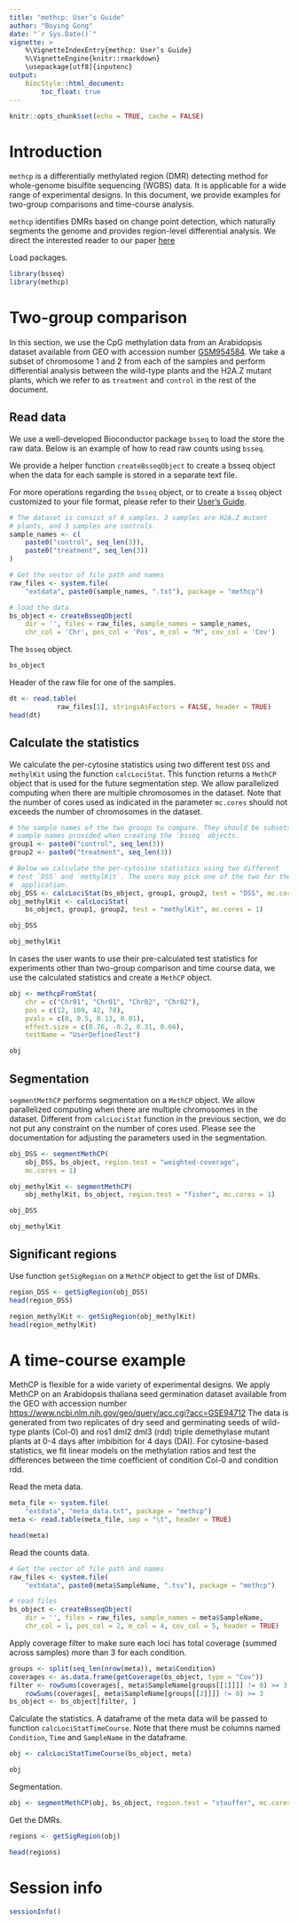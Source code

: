 ```yaml
---
title: "methcp: User’s Guide"
author: "Boying Gong"
date: "`r Sys.Date()`"
vignette: >
    %\VignetteIndexEntry{methcp: User’s Guide}
    %\VignetteEngine{knitr::rmarkdown}
    \usepackage[utf8]{inputenc}
output: 
    BiocStyle::html_document:
        toc_float: true
---
```


```r
knitr::opts_chunk$set(echo = TRUE, cache = FALSE)
```

# Introduction

`methcp` is a differentially methylated region 
(DMR) detecting method for whole-genome bisulfite sequencing (WGBS) 
data. It is applicable for a wide range of experimental designs.
In this document, we provide examples for two-group comparisons and 
time-course analysis.  

`methcp` identifies DMRs based on change point detection, which 
naturally segments the genome and provides region-level 
differential analysis. We direct the interested reader to our paper
[here](https://link.springer.com/chapter/10.1007/978-3-030-17083-7_5)

Load packages. 

```r
library(bsseq)
library(methcp)
```

# Two-group comparison

In this section, we use the CpG methylation data from an Arabidopsis dataset 
available from GEO with accession number
[GSM954584](https://www.ncbi.nlm.nih.gov/geo/query/acc.cgi?acc=GSM954584). We 
take a subset of chromosome 1 and 2 from each of the samples and perform 
differential analysis between the wild-type plants and the H2A.Z mutant 
plants, which we refer to as `treatment` and `control` in the rest of 
the document. 

## Read data

We use a well-developed Bioconductor package `bsseq` to load the store the raw 
data. Below is an example of how to read raw counts using `bsseq`. 

We provide a helper function `createBsseqObject` to create a bsseq object
when the data for each sample is stored in a separate text file. 

For more operations regarding the `bsseq` object, or to create a `bsseq` 
object customized to your file format, please refer to their 
[User's Guide](http://bioconductor.org/packages/release/bioc/html/bsseq.html). 

```r
# The dataset is consist of 6 samples. 3 samples are H2A.Z mutant 
# plants, and 3 samples are controls.
sample_names <- c(
    paste0("control", seq_len(3)), 
    paste0("treatment", seq_len(3))
)

# Get the vector of file path and names 
raw_files <- system.file(
    "extdata", paste0(sample_names, ".txt"), package = "methcp")

# load the data
bs_object <- createBsseqObject(
    dir = '', files = raw_files, sample_names = sample_names, 
    chr_col = 'Chr', pos_col = 'Pos', m_col = "M", cov_col = 'Cov')
```

The `bsseq` object.

```r
bs_object
```

Header of the raw file for one of the samples.

```r
dt <- read.table(
            raw_files[1], stringsAsFactors = FALSE, header = TRUE)
head(dt)
```

## Calculate the statistics

We calculate the per-cytosine statistics using two different test `DSS` and 
`methylKit` using the function `calcLociStat`. This function returns a 
`MethCP` object that is used for the future segmentation step. We allow 
parallelized computing when there are multiple chromosomes in the dataset. 
Note that the number of cores used as indicated in the parameter `mc.cores` 
should not exceeds the number of chromosomes in the dataset.

```r
# the sample names of the two groups to compare. They should be subsets of the 
# sample names provided when creating the `bsseq` objects.
group1 <- paste0("control", seq_len(3))
group2 <- paste0("treatment", seq_len(3))

# Below we calculate the per-cytosine statistics using two different 
# test `DSS` and `methylKit`. The users may pick one of the two for their
#  application.
obj_DSS <- calcLociStat(bs_object, group1, group2, test = "DSS", mc.cores = 1)
obj_methylKit <- calcLociStat(
    bs_object, group1, group2, test = "methylKit", mc.cores = 1)
```

```r
obj_DSS
```

```r
obj_methylKit
```

In cases the user wants to use their pre-calculated test statistics for 
experiments other than two-group comparison and time course data, we use the 
calculated statistics and create a `MethCP` object.

```r
obj <- methcpFromStat(
    chr = c("Chr01", "Chr01", "Chr02", "Chr02"), 
    pos = c(12, 109, 42, 78), 
    pvals = c(0, 0.5, 0.13, 0.01), 
    effect.size = c(0.76, -0.2, 0.31, 0.66), 
    testName = "UserDefinedTest")
```

```r
obj
```

## Segmentation

`segmentMethCP` performs segmentation on a `MethCP` object. We allow 
parallelized computing when there are multiple chromosomes in the dataset. 
Different from `calcLociStat` function in the previous section, we do not put 
any constraint on the number of cores used. Please see the documentation for 
adjusting the parameters used in the segmentation.

```r
obj_DSS <- segmentMethCP(
    obj_DSS, bs_object, region.test = "weighted-coverage", 
    mc.cores = 1)

obj_methylKit <- segmentMethCP(
    obj_methylKit, bs_object, region.test = "fisher", mc.cores = 1)
```

```r
obj_DSS
```

```r
obj_methylKit
```

## Significant regions

Use function `getSigRegion` on a `MethCP` object to get the list of DMRs.

```r
region_DSS <- getSigRegion(obj_DSS)
head(region_DSS)
```

```r
region_methylKit <- getSigRegion(obj_methylKit)
head(region_methylKit)
```

# A time-course example

MethCP is flexible for a wide variety of experimental designs. We apply MethCP 
on an Arabidopsis thaliana seed germination dataset available from the GEO 
with accession number 
[https://www.ncbi.nlm.nih.gov/geo/query/acc.cgi?acc=GSE94712](GSE94712) 
The data is generated from two replicates of dry seed and germinating seeds of 
wild-type plants (Col-0) and ros1 dml2 dml3 (rdd) triple demethylase mutant 
plants at 0-4 days after imbibition for 4 days (DAI). For cytosine-based 
statistics, we fit linear models on the methylation ratios and test the 
differences between the time coefficient of condition Col-0 and condition rdd.

Read the meta data.

```r
meta_file <- system.file(
    "extdata", "meta_data.txt", package = "methcp")
meta <- read.table(meta_file, sep = "\t", header = TRUE)

head(meta)
```

Read the counts data.

```r
# Get the vector of file path and names 
raw_files <- system.file(
    "extdata", paste0(meta$SampleName, ".tsv"), package = "methcp")

# read files
bs_object <- createBsseqObject(
    dir = '', files = raw_files, sample_names = meta$SampleName, 
    chr_col = 1, pos_col = 2, m_col = 4, cov_col = 5, header = TRUE)
```

Apply coverage filter to make sure each loci has total coverage (summed across 
samples) more than 3 for each condition.

```r
groups <- split(seq_len(nrow(meta)), meta$Condition)
coverages <- as.data.frame(getCoverage(bs_object, type = "Cov"))
filter <- rowSums(coverages[, meta$SampleName[groups[[1]]]] != 0) >= 3 &
    rowSums(coverages[, meta$SampleName[groups[[2]]]] != 0) >= 3
bs_object <- bs_object[filter, ]
```

Calculate the statistics. A dataframe of the meta data will be passed to 
function `calcLociStatTimeCourse`. Note that there must be columns named 
`Condition`, `Time` and `SampleName` in the dataframe.

```r
obj <- calcLociStatTimeCourse(bs_object, meta)
```

```r
obj
```

Segmentation.

```r
obj <- segmentMethCP(obj, bs_object, region.test = "stouffer", mc.cores = 1)
```

Get the DMRs.

```r
regions <- getSigRegion(obj)
```

```r
head(regions)
```


# Session info

```r
sessionInfo() 
```
